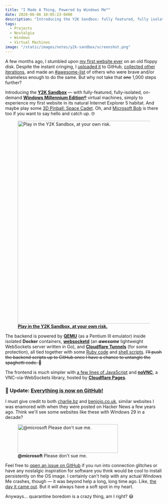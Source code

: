```yaml
---
title: "I Made A Thing, Powered by Windows Me™"
date: 2020-06-06 10:05:23-0400
description: "Introducing the Y2K Sandbox: fully featured, fully isolated, on-demand Windows Millennium Edition® virtual machines."
tags:
  - Projects
  - Nostalgia
  - Windows
  - Virtual Machines
image: "/static/images/notes/y2k-sandbox/screenshot.png"
---
```



A few months ago, I stumbled upon [my first website ever](https://jakejarvis.github.io/my-first-website/) on an old floppy disk. Despite the instant cringing, I [uploaded it](https://github.com/jakejarvis/my-first-website) to GitHub, [collected other iterations](/previously/), and made an [#awesome-list](https://github.com/jakejarvis/awesome-first-code) of others who were brave and/or shameless enough to do the same. But why not take that ~~one~~ 1,000 steps further?

Introducing the [**Y2K Sandbox**](https://y2k.app/) — with fully-featured, fully-isolated, on-demand [**Windows Millennium Edition®**](https://www.youtube.com/watch?v=CaNDeyYP98A) virtual machines, simply to experience my first website in its natural Internet Explorer 5 habitat. And maybe play some [3D Pinball: Space Cadet](https://en.wikipedia.org/wiki/Full_Tilt!_Pinball#3D_Pinball_for_Windows_%E2%80%93_Space_Cadet). Oh, and [Microsoft Bob](https://en.wikipedia.org/wiki/Microsoft_Bob) is there too if you want to say hello and catch up. 🤓

<figure>
  <a className="no-underline" href="https://y2k.app/" target="_blank" rel="noopener noreferrer">
    <Image
      src="/static/images/notes/y2k-sandbox/screenshot.png"
      width="865"
      height="649"
      alt="Play in the Y2K Sandbox, at your own risk."
    />
  </a>
  <figcaption>
    <a href="https://y2k.app/" target="_blank" rel="noopener noreferrer">
      <strong>Play in the Y2K Sandbox, at your own risk.</strong>
    </a>
  </figcaption>
</figure>

The backend is powered by [**QEMU**](https://www.qemu.org/) (as a Pentium III emulator) inside isolated **Docker** containers, [**websocketd**](https://github.com/joewalnes/websocketd) (an **_awesome_** lightweight WebSockets server written in Go), and [**Cloudflare Tunnels**](https://www.cloudflare.com/products/tunnel/) (for some protection), all tied together with some [Ruby code](https://github.com/jakejarvis/y2k/blob/main/container/bin/boot.rb) and [shell scripts](https://github.com/jakejarvis/y2k/tree/main/host). ~~I'll push the backend scripts up to GitHub once I have a chance to untangle the spaghetti code. 🍝~~

The frontend is _much_ simpler with [a few lines of JavaScript](https://github.com/jakejarvis/y2k/blob/main/frontend/app.js) and [**noVNC**](https://github.com/novnc/noVNC), a VNC-via-WebSockets library, hosted by [**Cloudflare Pages**](https://pages.cloudflare.com/).

### 🎉 Update: [Everything is now on GitHub!](https://github.com/jakejarvis/y2k)

I must give credit to both [charlie.bz](https://charlie.bz/) and [benjojo.co.uk](https://benjojo.co.uk/), similar websites I was enamored with when they were posted on Hacker News a few years ago. Think we'll see some websites like these with Windows 29 in a decade?

<figure>
  <Image
    src="/static/images/notes/y2k-sandbox/windows-me.png"
    width="320"
    height="92"
    alt="@microsoft Please don't sue me."
  />
  <figcaption>
    <strong>@microsoft</strong> Please don't sue me.
  </figcaption>
</figure>

Feel free to [open an issue on GitHub](https://github.com/jakejarvis/y2k/issues) if you run into connection glitches or have any nostalgic inspiration for software you think would be cool to install persistently on the OS image. I certainly can't help with any actual Windows Me crashes, though — it was beyond help a long, long time ago. Like, [the day it came out](https://books.google.com/books?id=Jbft8HXJZwQC&lpg=PP1&pg=PA76#v=onepage&q&f=false). But it will always have a soft spot in my heart.

Anyways... quarantine boredom is a crazy thing, am I right? 😷
